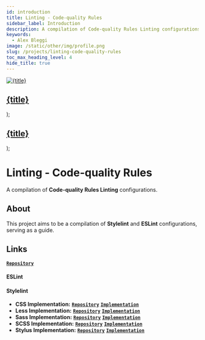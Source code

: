 ```yaml
---
id: introduction
title: Linting - Code-quality Rules
sidebar_label: Introduction
description: A compilation of Code-quality Rules Linting configurations.
keywords:
  - Alex Bleggi
image: /static/other/img/profile.png
slug: /projects/linting-code-quality-rules
toc_max_heading_level: 4
hide_title: true
---
```



  <a className="built-with" href={url}>
    <img className={`built-with__image ${className}`} src={useBaseUrl(`img/knowledge/${image}`)} alt={title} style={style}/>
    <div className="built-with__overlay">
      <h2 className="built-with__heading">{title}</h2>
    </div>
  </a>
);

  <a className="built-with-text" href={url}>
    <div className="built-with-text__overlay">
      <h2 className="built-with-text__heading">{title}</h2>
    </div>
  </a>
);

# Linting - Code-quality Rules

A compilation of **Code-quality Rules Linting** configurations.

## About

This project aims to be a compilation of **Stylelint** and **ESLint** configurations, serving as a guide.

## Links

**[`Repository`](https://github.com/alexbjr369/linting-code-quality-rules)**

#### ESLint

#### Stylelint

- **CSS Implementation:** **[`Repository`](https://github.com/alexbjr369/linting-code-quality-rules/styling/css)** **[`Implementation`](/docs/projects/linting-code-quality-rules/stylelint/css/implementation)**
- **Less Implementation:** **[`Repository`](https://github.com/alexbjr369/linting-code-quality-rules/styling/less)** **[`Implementation`](/docs/projects/linting-code-quality-rules/stylelint/less/implementation)**
- **Sass Implementation:** **[`Repository`](https://github.com/alexbjr369/linting-code-quality-rules/styling/sass)** **[`Implementation`](/docs/projects/linting-code-quality-rules/stylelint/sass/implementation)**
- **SCSS Implementation:** **[`Repository`](https://github.com/alexbjr369/linting-code-quality-rules/styling/scss)** **[`Implementation`](/docs/projects/linting-code-quality-rules/stylelint/scss/implementation)**
- **Stylus Implementation:** **[`Repository`](https://github.com/alexbjr369/linting-code-quality-rules/styling/stylus)** **[`Implementation`](/docs/projects/linting-code-quality-rules/stylelint/stylus/implementation)**

